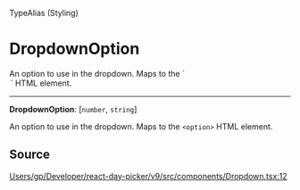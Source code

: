<SectionTitle>TypeAlias (Styling)</SectionTitle>

# DropdownOption

<Description>
An option to use in the dropdown. Maps to the `<option>` HTML element.
</Description>

---

<a id="undefined" name="undefined"></a>

<SignatureMemberIdentifier>**DropdownOption**: [`number`, `string`]</SignatureMemberIdentifier>

An option to use in the dropdown. Maps to the `<option>` HTML element.

## Source

[Users/gp/Developer/react-day-picker/v9/src/components/Dropdown.tsx:12](https://github.com/gpbl/react-day-picker/blob/b97c86295/src/components/Dropdown.tsx#L12)
